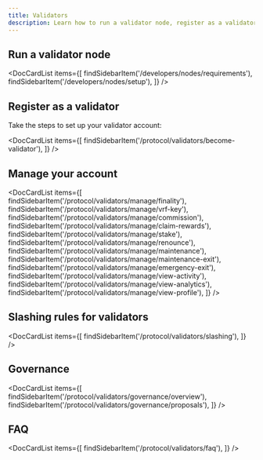 ```yaml
---
title: Validators
description: Learn how to run a validator node, register as a validator, manage your account, and more.
---
```



## Run a validator node

<DocCardList items={[
    findSidebarItem('/developers/nodes/requirements'),
    findSidebarItem('/developers/nodes/setup'),
    ]} />

## Register as a validator

Take the steps to set up your validator account:

<DocCardList items={[
    findSidebarItem('/protocol/validators/become-validator'),
    ]} />

## Manage your account

<DocCardList items={[
    findSidebarItem('/protocol/validators/manage/finality'),
    findSidebarItem('/protocol/validators/manage/vrf-key'),
    findSidebarItem('/protocol/validators/manage/commission'),
    findSidebarItem('/protocol/validators/manage/claim-rewards'),
    findSidebarItem('/protocol/validators/manage/stake'),
    findSidebarItem('/protocol/validators/manage/renounce'),
    findSidebarItem('/protocol/validators/manage/maintenance'),
    findSidebarItem('/protocol/validators/manage/maintenance-exit'),
    findSidebarItem('/protocol/validators/manage/emergency-exit'),
    findSidebarItem('/protocol/validators/manage/view-activity'),
    findSidebarItem('/protocol/validators/manage/view-analytics'),
    findSidebarItem('/protocol/validators/manage/view-profile'),
    ]} />

## Slashing rules for validators

<DocCardList items={[
    findSidebarItem('/protocol/validators/slashing'),
    ]} />

## Governance

<DocCardList items={[
    findSidebarItem('/protocol/validators/governance/overview'),
    findSidebarItem('/protocol/validators/governance/proposals'),
    ]} />

## FAQ

<DocCardList items={[
    findSidebarItem('/protocol/validators/faq'),
    ]} />
